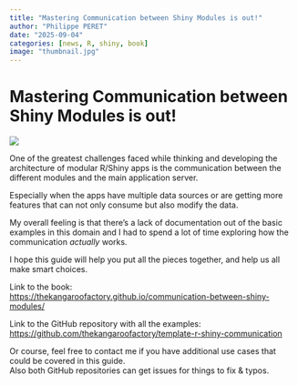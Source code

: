 ```yaml
---
title: "Mastering Communication between Shiny Modules is out!"
author: "Philippe PERET"
date: "2025-09-04"
categories: [news, R, shiny, book]
image: "thumbnail.jpg"
---
```


# Mastering Communication between Shiny Modules is out!

![](thumbnail.jpg)

One of the greatest challenges faced while thinking and developing the architecture of modular R/Shiny apps is the communication between the different modules and the main application server.

Especially when the apps have multiple data sources or are getting more features that can not only consume but also modify the data.

My overall feeling is that there’s a lack of documentation out of the basic examples in this domain and I had to spend a lot of time exploring how the communication *actually* works.

I hope this guide will help you put all the pieces together, and help us all make smart choices.

Link to the book: \
<https://thekangaroofactory.github.io/communication-between-shiny-modules/>

Link to the GitHub repository with all the examples: \
<https://github.com/thekangaroofactory/template-r-shiny-communication>

Or course, feel free to contact me if you have additional use cases that could be covered in this guide.\
Also both GitHub repositories can get issues for things to fix & typos.

